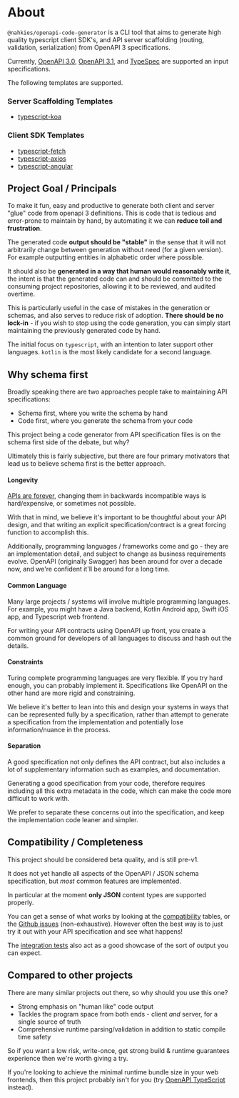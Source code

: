 # About

`@nahkies/openapi-code-generator` is a CLI tool that aims to generate high quality typescript client SDK's,
and API server scaffolding (routing, validation, serialization) from OpenAPI 3 specifications.


Currently, [OpenAPI 3.0](https://swagger.io/specification/v3), [OpenAPI 3.1](https://swagger.io/specification/),
and [TypeSpec](https://typespec.io/) are supported an input specifications.

The following templates are supported.

### Server Scaffolding Templates
- [typescript-koa](../guides/server-templates/typescript-koa)

### Client SDK Templates
- [typescript-fetch](../guides/client-templates/typescript-fetch)
- [typescript-axios](../guides/client-templates/typescript-axios)
- [typescript-angular](../guides/client-templates/typescript-angular)

## Project Goal / Principals

To make it fun, easy and productive to generate both client and server "glue"
code from openapi 3 definitions. This is code that is tedious and error-prone to maintain by hand,
by automating it we can **reduce toil and frustration**.

The generated code **output should be "stable"** in the sense that it will not
arbitrarily change between generation without need (for a given version). For
example outputting entities in alphabetic order where possible.

It should also be **generated in a way that human would reasonably write it**,
the intent is that the generated code can and should be committed to the consuming project
repositories, allowing it to be reviewed, and audited overtime.

This is particularly useful in the case of mistakes in the generation or schemas, and also
serves to reduce risk of adoption. **There should be no lock-in** - if you wish to stop using the
code generation, you can simply start maintaining the previously generated code by hand.

The initial focus on `typescript`, with an intention to later support other languages. `kotlin`
is the most likely candidate for a second language.


## Why schema first

Broadly speaking there are two approaches people take to maintaining API specifications:
- Schema first, where you write the schema by hand
- Code first, where you generate the schema from your code

This project being a code generator from API specification files is on the schema first side of the debate, but why?

Ultimately this is fairly subjective, but there are four primary motivators that lead us to believe schema first
is the better approach.

#### Longevity
[APIs are forever](https://www.allthingsdistributed.com/2016/03/10-lessons-from-10-years-of-aws.html),
changing them in backwards incompatible ways is hard/expensive, or sometimes not possible.

With that in mind, we believe it's important to be thoughtful about your API design, and
that writing an explicit specification/contract is a great forcing function to accomplish this.

Additionally, programming languages / frameworks come and go - they are an implementation detail,
and subject to change as business requirements evolve.
OpenAPI (originally Swagger) has been around for over a decade now, and we're confident it'll be around for a long time.

#### Common Language
Many large projects / systems will involve multiple programming languages. For example, you might have a Java backend,
Kotlin Android app, Swift iOS app, and Typescript web frontend.

For writing your API contracts using OpenAPI up front, you create a common ground for developers of all languages to discuss
and hash out the details.

#### Constraints
Turing complete programming languages are very flexible. If you try hard enough, you can probably implement it.
Specifications like OpenAPI on the other hand are more rigid and constraining.

We believe it's better to lean into this and design your systems in ways that can be represented fully by a
specification, rather than attempt to generate a specification from the implementation and potentially lose
information/nuance in the process.

#### Separation
A good specification not only defines the API contract, but also includes a lot of supplementary information such as examples,
and documentation.

Generating a good specification from your code, therefore requires including all this extra metadata in the code, which
can make the code more difficult to work with.

We prefer to separate these concerns out into the specification, and keep the implementation code leaner and simpler.

## Compatibility / Completeness
This project should be considered beta quality, and is still pre-v1.

It does not yet handle all aspects of the OpenAPI / JSON schema specification, but *most* common
features are implemented.

In particular at the moment __only JSON__ content types are supported properly.

You can get a sense of what works by looking at the [compatibility](./compatibility) tables, or the [Github issues](https://github.com/mnahkies/openapi-code-generator/issues) (non-exhaustive).
However often the best way is to just try it out with your API specification and see what happens!

The [integration tests](https://github.com/mnahkies/openapi-code-generator/tree/main/integration-tests) also act as a good showcase of the sort of output you can expect.


## Compared to other projects
There are many similar projects out there, so why should you use this one?

- Strong emphasis on "human like" code output
- Tackles the program space from both ends - client *and* server, for a single source of truth
- Comprehensive runtime parsing/validation in addition to static compile time safety

So if you want a low risk, write-once, get strong build & runtime guarantees experience then we're worth giving a try.

If you're looking to achieve the minimal runtime bundle size in your web frontends, then this project probably isn't for you (try [OpenAPI TypeScript](https://openapi-ts.pages.dev/) instead).
